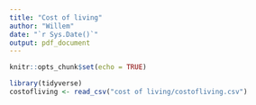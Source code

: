 ```yaml
---
title: "Cost of living"
author: "Willem"
date: "`r Sys.Date()`"
output: pdf_document
---
```


```r
knitr::opts_chunk$set(echo = TRUE)
```

```r
library(tidyverse)
costofliving <- read_csv("cost of living/costofliving.csv")


```
